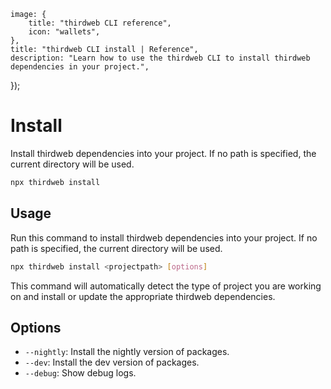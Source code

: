 
	image: {
		title: "thirdweb CLI reference",
		icon: "wallets",
	},
	title: "thirdweb CLI install | Reference",
	description: "Learn how to use the thirdweb CLI to install thirdweb dependencies in your project.",
});

# Install

Install thirdweb dependencies into your project. If no path is specified, the current directory will be used.

```bash
npx thirdweb install
```

## Usage

Run this command to install thirdweb dependencies into your project. If no path is specified, the current directory will be used.

```bash
npx thirdweb install <projectpath> [options]
```

This command will automatically detect the type of project you are working on and install or update the appropriate thirdweb dependencies.


## Options

- `--nightly`: Install the nightly version of packages.
- `--dev`: Install the dev version of packages.
- `--debug`: Show debug logs.
